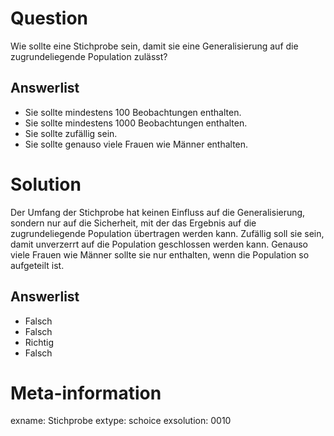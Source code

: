 Question
========

Wie sollte eine Stichprobe sein, damit sie eine Generalisierung auf die zugrundeliegende Population zulässt?

Answerlist
----------
* Sie sollte mindestens 100 Beobachtungen enthalten.
* Sie sollte mindestens 1000 Beobachtungen enthalten.
* Sie sollte zufällig sein.
* Sie sollte genauso viele Frauen wie Männer enthalten.


Solution
========

Der Umfang der Stichprobe hat keinen Einfluss auf die Generalisierung, sondern nur auf die Sicherheit, mit der das Ergebnis auf die zugrundeliegende Population übertragen werden kann.
Zufällig soll sie sein, damit unverzerrt auf die Population geschlossen werden kann.
Genauso viele Frauen wie Männer sollte sie nur enthalten, wenn die Population so aufgeteilt ist.

Answerlist
----------
* Falsch
* Falsch
* Richtig
* Falsch


Meta-information
================
exname: Stichprobe
extype: schoice
exsolution: 0010